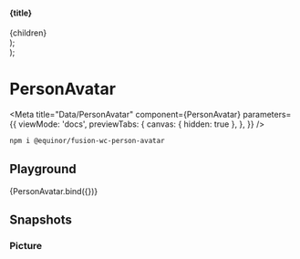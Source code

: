 


  <section>
    <h4>{title}</h4>
    <div style={{ display: 'flex', gap: '10px' }}>{children}</div>
  </section>
);

  <div>
    <Container title="Sizes">
      <fwc-person-avatar size="x-small" {...props} />
      <fwc-person-avatar size="small" {...props} />
      <fwc-person-avatar size="medium" {...props} />
      <fwc-person-avatar size="large" {...props} />
    </Container>
    <Container title="Account Types">
      <fwc-person-avatar accountType={AccountType.Employee} {...props} />
      <fwc-person-avatar accountType={AccountType.ExternalHire} {...props} />
      <fwc-person-avatar accountType={AccountType.XExternal} {...props} />
      <fwc-person-avatar accountType={AccountType.JointVentureAffiliate} {...props} />
    </Container>
    <Container title="Availability">
      <fwc-person-avatar availability={Availability.Available} {...props} />
      <fwc-person-avatar availability={Availability.AvailableIdle} {...props} />
      <fwc-person-avatar availability={Availability.Away} {...props} />
      <fwc-person-avatar availability={Availability.BeRightBack} {...props} />
      <fwc-person-avatar availability={Availability.Busy} {...props} />
      <fwc-person-avatar availability={Availability.BusyIdle} {...props} />
      <fwc-person-avatar availability={Availability.DoNotDisturb} {...props} />
      <fwc-person-avatar availability={Availability.Offline} {...props} />
    </Container>
    <Container title="Clickable">
      <fwc-person-avatar clickable {...props} />
    </Container>
    <Container title="Disabled">
      <fwc-person-avatar disabled {...props} />
    </Container>
  </div>
);

# PersonAvatar

<Meta
  title="Data/PersonAvatar"
  component={PersonAvatar}
  parameters={{
    viewMode: 'docs',
    previewTabs: {
      canvas: { hidden: true },
    },
  }}
/>

```sh
npm i @equinor/fusion-wc-person-avatar
```

## Playground

<Canvas>
  <Story name="Default" args={{ azureId: '1234' }} parameters={{ chromatic: { disableSnapshot: true } }}>
    {PersonAvatar.bind({})}
  </Story>
</Canvas>

<ArgsTable story="Default" />

## Snapshots

### Picture
